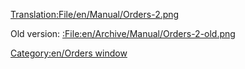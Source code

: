 [[Translation:File/en/Manual/Orders-2.png]]
[[Category:en/Orders window]]


Old version: [[:File:en/Archive/Manual/Orders-2-old.png]]